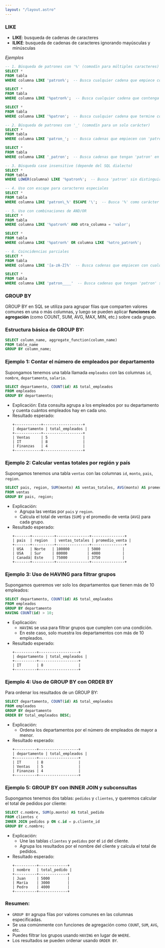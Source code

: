 ```yaml
---
layout: "/layout.astro"
---
```


### **LIKE**

- **LIKE**: busqueda de cadenas de caracteres
- **ILIKE**: busqueda de cadenas de caracteres ignorando mayúsculas y minúsculas


_Ejemplos_


```sql
-- 1. Búsqueda de patrones con '%' (comodín para múltiples caracteres)
SELECT *
FROM tabla
WHERE columna LIKE 'patron%';  -- Busca cualquier cadena que empiece con 'patron'

SELECT *
FROM tabla
WHERE columna LIKE '%patron%';  -- Busca cualquier cadena que contenga 'patron'

SELECT *
FROM tabla
WHERE columna LIKE '%patron';  -- Busca cualquier cadena que termine con 'patron'

-- 2. Búsqueda de patrones con '_' (comodín para un solo carácter)
SELECT *
FROM tabla
WHERE columna LIKE 'patron_';  -- Busca cadenas que empiecen con 'patron' y tengan un carácter más

SELECT *
FROM tabla
WHERE columna LIKE '_patron';  -- Busca cadenas que tengan 'patron' en el segundo carácter

-- 3. Búsqueda case insensitive (depende del SQL dialecto)
SELECT *
FROM tabla
WHERE LOWER(columna) LIKE '%patron%';  -- Busca 'patron' sin distinguir mayúsculas y minúsculas

-- 4. Uso con escape para caracteres especiales
SELECT *
FROM tabla
WHERE columna LIKE 'patron\_%' ESCAPE '\';  -- Busca '%' como carácter literal

-- 5. Uso con combinaciones de AND/OR
SELECT *
FROM tabla
WHERE columna LIKE '%patron%' AND otra_columna = 'valor';

SELECT *
FROM tabla
WHERE columna LIKE '%patron%' OR columna LIKE '%otro_patron%';

-- 6. Coincidencias parciales
SELECT *
FROM tabla
WHERE columna LIKE '[a-zA-Z]%'  -- Busca cadenas que empiecen con cualquier letra (en algunos SQL dialectos)

SELECT *
FROM tabla
WHERE columna LIKE 'patron____'  -- Busca cadenas que tengan 'patron' seguido de 4 caracteres más
```

### **GROUP BY**

GROUP BY en SQL se utiliza para agrupar filas que comparten valores comunes en una o más columnas, y luego se pueden aplicar **funciones de agregación** (como COUNT, SUM, AVG, MAX, MIN, etc.) sobre cada grupo.

### Estructura básica de GROUP BY:
```sql
SELECT column_name, aggregate_function(column_name)
FROM table_name
GROUP BY column_name;
```

### Ejemplo 1: Contar el número de empleados por departamento
Supongamos tenemos una tabla llamada `empleados` con las columnas `id`, `nombre`, `departamento`, `salario`.

```sql
SELECT departamento, COUNT(id) AS total_empleados
FROM empleados
GROUP BY departamento;
```

- Explicación: Esta consulta agrupa a los empleados por su departamento y cuenta cuántos empleados hay en cada uno.
- Resultado esperado:
  ```
  +------------+------------------+
  | departamento | total_empleados |
  +------------+------------------+
  | Ventas     | 5                |
  | IT         | 8                |
  | Finanzas   | 4                |
  +------------+------------------+
  ```

### Ejemplo 2: Calcular ventas totales por región y país
Supongamos tenemos una tabla `ventas` con las columnas `id`, `monto`, `pais`, `region`.

```sql
SELECT pais, region, SUM(monto) AS ventas_totales, AVG(monto) AS promedio_venta
FROM ventas
GROUP BY pais, region;
```

- Explicación: 
  - Agrupa las ventas por `pais` y `region`.
  - Calcula el total de ventas (`SUM`) y el promedio de venta (`AVG`) para cada grupo.
- Resultado esperado:
  ```
  +-------+----------+---------------+---------------+
  | pais  | region   | ventas_totales | promedio_venta |
  +-------+----------+---------------+---------------+
  | USA   | Norte   | 100000        | 5000          |
  | USA   | Sur     | 80000         | 4000          |
  | Canadá| Este    | 75000         | 3750          |
  +-------+----------+---------------+---------------+
  ```

### Ejemplo 3: Uso de HAVING para filtrar grupos
Supongamos queremos ver solo los departamentos que tienen más de 10 empleados:

```sql
SELECT departamento, COUNT(id) AS total_empleados
FROM empleados
GROUP BY departamento
HAVING COUNT(id) > 10;
```

- Explicación:
  - `HAVING` se usa para filtrar grupos que cumplen con una condición.
  - En este caso, solo muestra los departamentos con más de 10 empleados.
- Resultado esperado:
  ```
  +----------+------------------+
  | departamento | total_empleados |
  +----------+------------------+
  | IT       | 8                |
  +----------+------------------+
  ```

### Ejemplo 4: Uso de GROUP BY con ORDER BY
Para ordenar los resultados de un GROUP BY:

```sql
SELECT departamento, COUNT(id) AS total_empleados
FROM empleados
GROUP BY departamento
ORDER BY total_empleados DESC;
```

- Explicación:
  - Ordena los departamentos por el número de empleados de mayor a menor.
- Resultado esperado:
  ```
  +----------+------------------+
  | departamento | total_empleados |
  +----------+------------------+
  | IT       | 8                |
  | Ventas   | 5                |
  | Finanzas | 4                |
  +----------+------------------+
  ```

### Ejemplo 5: GROUP BY con INNER JOIN y subconsultas
Supongamos tenemos dos tablas: `pedidos` y `clientes`, y queremos calcular el total de pedidos por cliente:

```sql
SELECT c.nombre, SUM(p.monto) AS total_pedido
FROM clientes c
INNER JOIN pedidos p ON c.id = p.cliente_id
GROUP BY c.nombre;
```

- Explicación:
  - Une las tablas `clientes` y `pedidos` por el `id` del cliente.
  - Agrupa los resultados por el nombre del cliente y calcula el total de pedidos.
- Resultado esperado:
  ```
  +----------+-------------+
  | nombre   | total_pedido |
  +----------+-------------+
  | Juan     | 5000        |
  | María    | 3000        |
  | Pedro    | 4000        |
  +----------+-------------+
  ```

### Resumen:
- `GROUP BY` agrupa filas por valores comunes en las columnas especificadas.
- Se usa comúnmente con funciones de agregación como `COUNT`, `SUM`, `AVG`, etc.
- Puedes filtrar los grupos usando `HAVING` en lugar de `WHERE`.
- Los resultados se pueden ordenar usando `ORDER BY`.
